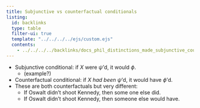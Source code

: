 ```yaml
---
title: Subjunctive vs counterfactual conditionals
listing:
  id: backlinks
  type: table
  filter-ui: true
  template: "../../../../ejs/custom.ejs"
  contents:
    - ../../../../backlinks/docs_phil_distinctions_made_subjunctive_counterfactual.yml
---
```


- Subjunctive conditional: if $X$ were $\psi$'d, it would $\phi$.
    - (example?)
- Counterfactual conditional: if $X$ *had been* $\psi$'d, it would have $\phi$'d.
- These are both counterfactuals but very different:
    - If Oswalt didn't shoot Kennedy, then some one else did.
    - If Oswalt didn't shoot Kennedy, then someone else would have.

